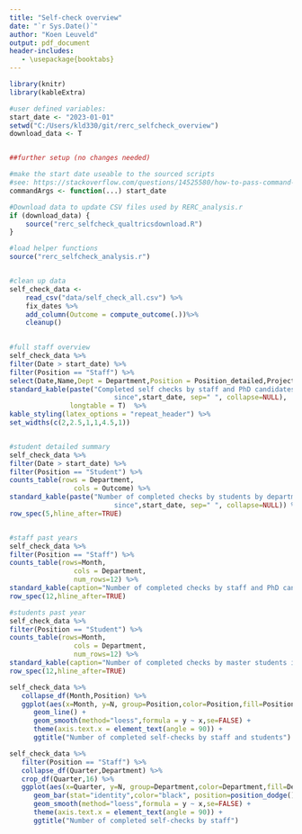 ```yaml
---
title: "Self-check overview"
date: "`r Sys.Date()`"
author: "Koen Leuveld"
output: pdf_document
header-includes:
   - \usepackage{booktabs}
---
```


<!-- 
Self Check overview
Author: Koen Leuveld

This file compiles data from from the self check of VU-FSS Research Ethics 
Review Committee into an overview document.

The data is downloaded from qualtrics by rerc_selfcheck_qualtricsdownload.R and
processed using functions as defined rerc_selfcheck_analysis.R

-->


```r
library(knitr)
library(kableExtra)

#user defined variables:
start_date <- "2023-01-01"
setwd("C:/Users/kld330/git/rerc_selfcheck_overview")
download_data <- T


##further setup (no changes needed)

#make the start date useable to the sourced scripts
#see: https://stackoverflow.com/questions/14525580/how-to-pass-command-line-arguments-when-calling-source-on-an-r-file-within-ano
commandArgs <- function(...) start_date

#Download data to update CSV files used by RERC_analysis.r
if (download_data) {
	source("rerc_selfcheck_qualtricsdownload.R") 
}

#load helper functions
source("rerc_selfcheck_analysis.r")


#clean up data
self_check_data <- 
    read_csv("data/self_check_all.csv") %>%
    fix_dates %>%
    add_column(Outcome = compute_outcome(.))%>%
    cleanup()
    
```

```r
   
#full staff overview
self_check_data %>%
filter(Date > start_date) %>%
filter(Position == "Staff") %>%
select(Date,Name,Dept = Department,Position = Position_detailed,Project,Outcome) %>%
standard_kable(paste("Completed self checks by staff and PhD candidates 
						  since",start_date, sep=" ", collapse=NULL),
               longtable = T)  %>%
kable_styling(latex_options = "repeat_header") %>%
set_widths(c(2,2.5,1,1,4.5,1))


#student detailed summary
self_check_data %>%
filter(Date > start_date) %>%
filter(Position == "Student") %>%
counts_table(rows = Department,
                cols = Outcome) %>%
standard_kable(paste("Number of completed checks by students by department 
						  since",start_date, sep=" ", collapse=NULL)) %>%
row_spec(5,hline_after=TRUE)


#staff past years
self_check_data %>%
filter(Position == "Staff") %>%
counts_table(rows=Month,
                cols = Department,
                num_rows=12) %>%
standard_kable(caption="Number of completed checks by staff and PhD candidates in the last 12 months") %>%
row_spec(12,hline_after=TRUE)

#students past year
self_check_data %>%
filter(Position == "Student") %>%
counts_table(rows=Month,
                cols = Department,
                num_rows=12) %>%
standard_kable(caption="Number of completed checks by master students in the last 12 months") %>%
row_spec(12,hline_after=TRUE)

```

\clearpage

```r

self_check_data %>%
   collapse_df(Month,Position) %>%
   ggplot(aes(x=Month, y=N, group=Position,color=Position,fill=Position)) +
      geom_line() +          
      geom_smooth(method="loess",formula = y ~ x,se=FALSE) +           
      theme(axis.text.x = element_text(angle = 90)) +
      ggtitle("Number of completed self-checks by staff and students") 

self_check_data %>%
   filter(Position == "Staff") %>%
   collapse_df(Quarter,Department) %>%
   crop_df(Quarter,16) %>%
   ggplot(aes(x=Quarter, y=N, group=Department,color=Department,fill=Department)) +
      geom_bar(stat="identity",color="black", position=position_dodge()) +          
      geom_smooth(method="loess",formula = y ~ x,se=FALSE) +           
      theme(axis.text.x = element_text(angle = 90)) +
      ggtitle("Number of completed self-checks by staff") 


```